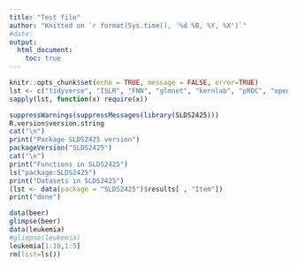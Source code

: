 ```yaml
---
title: "Test file"
author: "Knitted on `r format(Sys.time(), '%d %B, %Y, %X')`"
#date: 
output: 
  html_document:
    toc: true
---
```


```r
knitr::opts_chunk$set(echo = TRUE, message = FALSE, error=TRUE)
lst <- c("tidyverse", "ISLR", "FNN", "glmnet", "kernlab", "pROC", "openintro", "BHH2")
sapply(lst, function(x) require(x))
```


```r
suppressWarnings(suppressMessages(library(SLDS2425)))
R.version$version.string
cat("\n")
print("Package SLDS2425 version")
packageVersion("SLDS2425")
cat("\n")
print("Functions in SLDS2425")
ls("package:SLDS2425")
print("Datasets in SLDS2425")
(lst <- data(package = "SLDS2425")$results[ , "Item"])
print("done")

data(beer)
glimpse(beer)
data(leukemia)
#glimpse(leukemia)
leukemia[1:10,1:5]
rm(list=ls())
```
